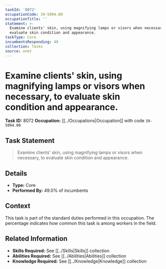 ```yaml
---
taskId: '8072'
occupationCode: 39-5094.00
occupationTitle: ''
statement: >-
  Examine clients' skin, using magnifying lamps or visors when necessary, to
  evaluate skin condition and appearance.
taskType: Core
incumbentsResponding: 49
collection: Tasks
source: onet
---
```

# Examine clients' skin, using magnifying lamps or visors when necessary, to evaluate skin condition and appearance.

**Task ID:** 8072
**Occupation:** [[../Occupations|Occupation]] with code `39-5094.00`

## Task Statement

> Examine clients' skin, using magnifying lamps or visors when necessary, to evaluate skin condition and appearance.

## Details

- **Type:** Core
- **Performed By:** 49.0% of incumbents

## Context

This task is part of the standard duties performed in this occupation. The percentage indicates how common this task is among workers in the field.

## Related Information

- **Skills Required:** See [[../Skills|Skills]] collection
- **Abilities Required:** See [[../Abilities|Abilities]] collection
- **Knowledge Required:** See [[../Knowledge|Knowledge]] collection
